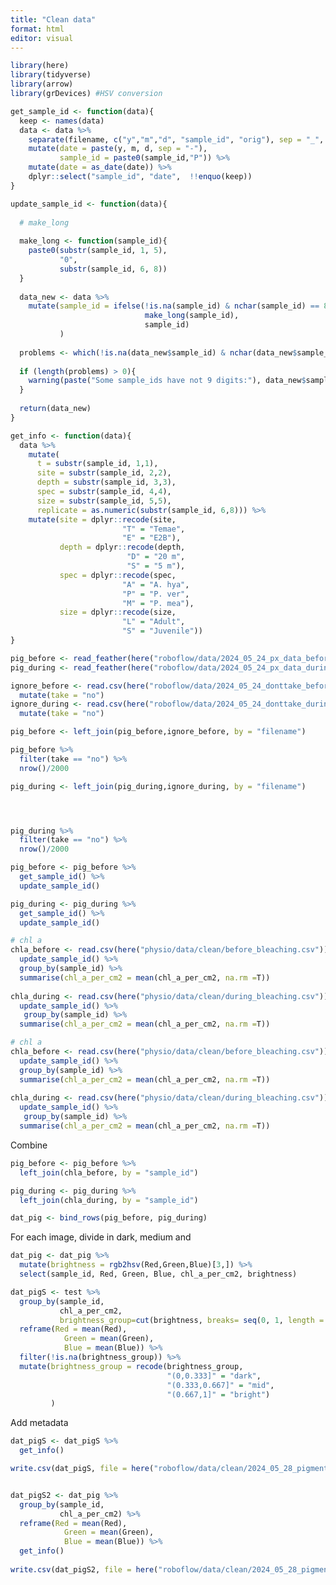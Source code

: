 ```yaml
---
title: "Clean data"
format: html
editor: visual
---
```


```r
library(here)
library(tidyverse)
library(arrow)
library(grDevices) #HSV conversion

get_sample_id <- function(data){
  keep <- names(data)
  data <- data %>% 
    separate(filename, c("y","m","d", "sample_id", "orig"), sep = "_", remove = F) %>% 
    mutate(date = paste(y, m, d, sep = "-"),
           sample_id = paste0(sample_id,"P")) %>% 
    mutate(date = as_date(date)) %>% 
    dplyr::select("sample_id", "date",  !!enquo(keep))
}

update_sample_id <- function(data){
  
  # make_long
  
  make_long <- function(sample_id){
    paste0(substr(sample_id, 1, 5),
           "0",
           substr(sample_id, 6, 8))
  }
  
  data_new <- data %>% 
    mutate(sample_id = ifelse(!is.na(sample_id) & nchar(sample_id) == 8, 
                              make_long(sample_id),
                              sample_id)
           )
  
  problems <- which(!is.na(data_new$sample_id) & nchar(data_new$sample_id) != 9)
  
  if (length(problems) > 0){
    warning(paste("Some sample_ids have not 9 digits:"), data_new$sample_id[problems])
  }
  
  return(data_new)
}

get_info <- function(data){
  data %>% 
    mutate(
      t = substr(sample_id, 1,1),
      site = substr(sample_id, 2,2),
      depth = substr(sample_id, 3,3),
      spec = substr(sample_id, 4,4),
      size = substr(sample_id, 5,5),
      replicate = as.numeric(substr(sample_id, 6,8))) %>% 
    mutate(site = dplyr::recode(site,
                         "T" = "Temae",
                         "E" = "E2B"),
           depth = dplyr::recode(depth,
                          "D" = "20 m",
                          "S" = "5 m"),
           spec = dplyr::recode(spec,
                         "A" = "A. hya",
                         "P" = "P. ver",
                         "M" = "P. mea"),
           size = dplyr::recode(size,
                         "L" = "Adult",
                         "S" = "Juvenile"))
}
```

```r
pig_before <- read_feather(here("roboflow/data/2024_05_24_px_data_before.feather"))
pig_during <- read_feather(here("roboflow/data/2024_05_24_px_data_during.feather"))
```

```r
ignore_before <- read.csv(here("roboflow/data/2024_05_24_donttake_before.csv")) %>% 
  mutate(take = "no")
ignore_during <- read.csv(here("roboflow/data/2024_05_24_donttake_during.csv"))%>% 
  mutate(take = "no")
```

```r
pig_before <- left_join(pig_before,ignore_before, by = "filename")

pig_before %>% 
  filter(take == "no") %>% 
  nrow()/2000
```

```r
pig_during <- left_join(pig_during,ignore_during, by = "filename")




pig_during %>% 
  filter(take == "no") %>% 
  nrow()/2000
```

```r
pig_before <- pig_before %>% 
  get_sample_id() %>% 
  update_sample_id()

pig_during <- pig_during %>% 
  get_sample_id() %>% 
  update_sample_id()
```

```r
# chl a
chla_before <- read.csv(here("physio/data/clean/before_bleaching.csv")) %>% 
  update_sample_id() %>% 
  group_by(sample_id) %>% 
  summarise(chl_a_per_cm2 = mean(chl_a_per_cm2, na.rm =T))
  
chla_during <- read.csv(here("physio/data/clean/during_bleaching.csv")) %>% 
  update_sample_id() %>% 
   group_by(sample_id) %>% 
  summarise(chl_a_per_cm2 = mean(chl_a_per_cm2, na.rm =T))
```

```r
# chl a
chla_before <- read.csv(here("physio/data/clean/before_bleaching.csv")) %>% 
  update_sample_id() %>% 
  group_by(sample_id) %>% 
  summarise(chl_a_per_cm2 = mean(chl_a_per_cm2, na.rm =T))
  
chla_during <- read.csv(here("physio/data/clean/during_bleaching.csv")) %>% 
  update_sample_id() %>% 
   group_by(sample_id) %>% 
  summarise(chl_a_per_cm2 = mean(chl_a_per_cm2, na.rm =T))
```

Combine

```r
pig_before <- pig_before %>% 
  left_join(chla_before, by = "sample_id")

pig_during <- pig_during %>% 
  left_join(chla_during, by = "sample_id")

dat_pig <- bind_rows(pig_before, pig_during)
```

For each image, divide in dark, medium and

```r
dat_pig <- dat_pig %>% 
  mutate(brightness = rgb2hsv(Red,Green,Blue)[3,]) %>% 
  select(sample_id, Red, Green, Blue, chl_a_per_cm2, brightness)
```

```r
dat_pigS <- test %>% 
  group_by(sample_id, 
           chl_a_per_cm2,
           brightness_group=cut(brightness, breaks= seq(0, 1, length = 4))) %>% 
  reframe(Red = mean(Red),
            Green = mean(Green),
            Blue = mean(Blue)) %>% 
  filter(!is.na(brightness_group)) %>% 
  mutate(brightness_group = recode(brightness_group, 
                                   "(0,0.333]" = "dark",
                                   "(0.333,0.667]" = "mid",
                                   "(0.667,1]" = "bright")
         )
```

Add metadata

```r
dat_pigS <- dat_pigS %>% 
  get_info()
```

```r
write.csv(dat_pigS, file = here("roboflow/data/clean/2024_05_28_pigmentation.csv"),row.names = F)



```

```r
dat_pigS2 <- dat_pig %>% 
  group_by(sample_id, 
           chl_a_per_cm2) %>% 
  reframe(Red = mean(Red),
            Green = mean(Green),
            Blue = mean(Blue)) %>% 
  get_info()
  
write.csv(dat_pigS2, file = here("roboflow/data/clean/2024_05_28_pigmentation_nogroup.csv"),row.names = F)
```
